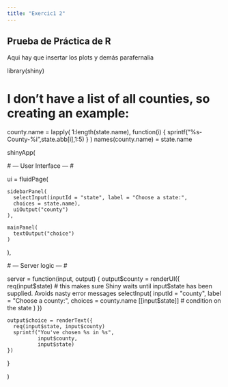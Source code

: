 ```yaml
---
title: "Exercic1 2"
---
```


## Prueba de Práctica de R

Aqui hay que insertar los plots y demás parafernalia

library(shiny)

# I don't have a list of all counties, so creating an example:
county.name = lapply(
  1:length(state.name),
  function(i) {
    sprintf("%s-County-%i",state.abb[i],1:5)
  }
)
names(county.name) = state.name

shinyApp(

  # --- User Interface --- #

  ui = fluidPage(

    sidebarPanel(
      selectInput(inputId = "state", label = "Choose a state:", 
      choices = state.name),
      uiOutput("county")
    ),

    mainPanel(
      textOutput("choice")
    )

  ),

  # --- Server logic --- #

  server = function(input, output) {
    output$county = renderUI({
      req(input$state) # this makes sure Shiny waits until input$state has been 
      supplied. Avoids nasty error messages
      selectInput(
        inputId = "county", label = "Choose a county:", choices = county.name
        [[input$state]] # condition on the state
      )
    })

    output$choice = renderText({
      req(input$state, input$county)
      sprintf("You've chosen %s in %s",
              input$county,
              input$state)
    })
  }

)